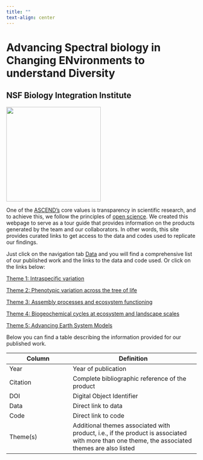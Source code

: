 ```yaml
---
title: ""
text-align: center
---
```


# **A**dvancing **S**pectral biology in **C**hanging **EN**vironments to understand **D**iversity

## NSF Biology Integration Institute

![](files/Images/Logo+circle.png){fig-align="center" width="250"}

One of the [ASCEND's](https://www.spectralbiology.org/) core values is transparency in scientific research, and to achieve this, we follow the principles of [open science](https://en.wikipedia.org/wiki/Open_science). We created this webpage to serve as a tour guide that provides information on the products generated by the team and our collaborators. In other words, this site provides curated links to get access to the data and codes used to replicate our findings.

Just click on the navigation tab [Data](https://ascend-bii.github.io/Data-management/Theme/Theme1) and you will find a comprehensive list of our published work and the links to the data and code used. Or click on the links below:

[Theme 1: Intraspecific variation](files/Themes/Theme1.qmd)

[Theme 2: Phenotypic variation across the tree of life](files/Themes/Theme2.qmd)

[Theme 3: Assembly processes and ecosystem functioning](files/Themes/Theme3.qmd)

[Theme 4: Biogeochemical cycles at ecosystem and landscape scales](files/Themes/Theme4.qmd)

[Theme 5: Advancing Earth System Models](files/Themes/Theme5.qmd)

Below you can find a table describing the information provided for our published work.

| Column   | Definition                                                                                                                                    |
|------------------------|-----------------------------------------------|
| Year     | Year of publication                                                                                                                           |
| Citation | Complete bibliographic reference of the product                                                                                               |
| DOI      | Digital Object Identifier                                                                                                                     |
| Data     | Direct link to data                                                                                                                           |
| Code     | Direct link to code                                                                                                                           |
| Theme(s) | Additional themes associated with product, i.e., if the product is associated with more than one theme, the associated themes are also listed |
